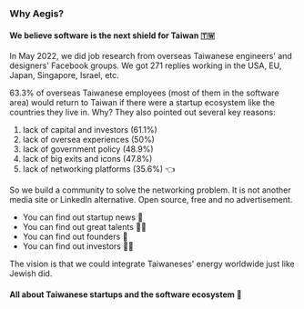 
<Box p='6'>

### Why Aegis?

#### We believe software is the next shield for Taiwan 🇹🇼

In May 2022, we did job research from overseas 
Taiwanese engineers' and designers' Facebook groups. 
We got <Text as='span' fontSize='lg'>271</Text> replies 
working in the USA, EU, Japan, Singapore, Israel, etc. 

<Text as='span' color='red' fontSize='lg'>63.3%</Text> 
of overseas Taiwanese employees (most of them in the software area) would return to 
Taiwan if there were a startup ecosystem like the countries they live in. Why? 
They also pointed out several key reasons:

1. lack of capital and investors (61.1%)
2. lack of oversea experiences (50%)
3. lack of government policy (48.9%)
4. lack of big exits and icons (47.8%)
5. lack of networking platforms (35.6%) 👈

So we build a community to solve the networking
problem. It is not another media site or LinkedIn alternative.
Open source, free and no advertisement. 

* You can find out startup news 👀   
* You can find out great talents 🧑‍💻   
* You can find out founders 👫
* You can find out investors 👨‍🦳

The vision is that we could integrate Taiwaneses' energy worldwide just like Jewish did. 

#### All about Taiwanese startups and the software ecosystem 👊

</Box>